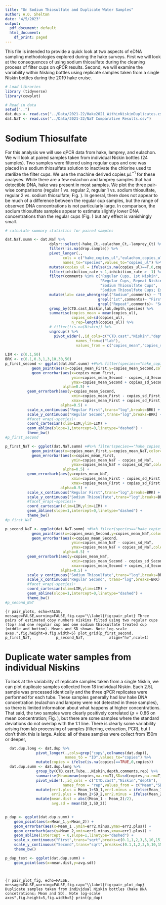 ```yaml
---
title: "On Sodium Thiosulfate and Duplicate Water Samples"
author: A.O. Shelton
date: "4/5/2023"
output:
  pdf_document: default
  html_document:
    df_print: paged
---
```

This file is intended to provide a quick look at two aspects of eDNA sampling methodologies explored during the hake surveys.  First we will look at the consequences of using sodium thiosulfate during the cleaning process of filter cups on qPCR results. Second, we will examine the variability within Nisking bottles using replicate samples taken from a single Niskin bottles during the 2019 hake cruise.  




```r
# Load libraries
library (tidyverse)
library(cowplot)

# Read in data
setwd("..")
dat.dup <- read.csv("../Data/2021-22/Hake2021_WithinNiskinDuplicates.csv")
dat.NaT <- read.csv("../Data/2021-22/NaT Comparative Results.csv")
```


# Sodium Thiosulfate

For this analysis we will use qPCR data from hake, lamprey, and eulachon.  We will look at paired samples taken from individual Niskin bottles (24 samples).  Two samples were filtered using regular cups and one was placed in a sodium thiosulfate solution to inactivate the chlorine used to sterilize the filter cups. We use the machine derived copies $\mu L^{-1}$ for these analyses. While there are a few eulachon and lamprey samples that had detectible DNA, hake was present in most samples. We plot the three pair-wise comparisons (regular 1 vs. regular 2, regular 1 vs. sodium thiosulfate, regular 2 vs. sodium thiosulfate; Fig. \ref{fig:pair_plot}). In general, there does not appear to be much of a difference between the regular cup samples, but the range of observed DNA concentrations is not particularly large.  In comparison, the sodium thiosulfate samples appear to estimate slightly lower DNA concentrations than the regular cups (Fig. \ref{fig:pair_plot}) but any effect is vanishingly small.

```r
# calculate summary statistics for paired samples

dat.NaT.summ <- dat.NaT %>% 
                    dplyr::select(-hake_Ct,-eulachon_Ct,-lamprey_Ct) %>%
                    filter(!is.na(drop.sample)) %>%
                    pivot_longer(.,
                          cols = c("hake_copies_ul","eulachon_copies_ul","lamprey_copies_ul"),
                          names_to="species",values_to="copies_ul") %>%
                    mutate(copies_ul = ifelse(is.na(copies_ul)==T,0,copies_ul)) %>%
                    filter(inhibition_rate < 1,inhibition_rate > -1) %>%
                    filter(comments %in% c("Regular Cups, 1st Niskin",
                                           "Regular Cups, Repeat Niskin",
                                           "Sodium Thiosulfate Cups",
                                           "Sodium Thiosulfate Cups; Extra")) %>%
                    mutate(lab= case_when(grepl("Sodium",comments) ~ "NaT",
                                          grepl("1st",comments)~ "First",
                                          grepl("Repeat",comments)~ "Second")) %>%
                    group_by(CTD.cast,Niskin,lab,depth,species) %>% 
                    summarise(copies_mean = mean(copies_ul),
                              copies_sd=sd(copies_ul),
                              n_rep=length(copies_ul)) %>%
                    # filter(!is.na(Niskin)) %>%
                    ungroup() %>%
                      pivot_wider(.,id_cols=c("CTD.cast","Niskin","depth","species"),
                                names_from=c("lab"),
                                values_from = c("copies_mean","copies_sd","n_rep"))
                                
LIM <- c(0.1,50)
BRK <- c(0.1,0.3,1,3,10,30,50)
p_first_second <- ggplot(dat.NaT.summ) +#%>% filter(species=="hake_copies_ul")) +
            geom_point(aes(x=copies_mean_First,y=copies_mean_Second,color=species)) +
            geom_errorbar(aes(x=copies_mean_First,
                              ymin=copies_mean_Second - copies_sd_Second,
                              ymax=copies_mean_Second + copies_sd_Second,color=species),
                          alpha=0.5) +
          geom_errorbarh(aes(y=copies_mean_Second,
                              xmin=copies_mean_First - copies_sd_First,
                              xmax=copies_mean_First + copies_sd_First,color=species),
                         alpha=0.5) +
          scale_x_continuous("Regular First",trans="log",breaks=BRK) +
          scale_y_continuous("Regular Second",trans="log",breaks=BRK) +
          #facet_wrap(~species)+
          coord_cartesian(xlim=LIM,ylim=LIM) +
          geom_abline(slope=1,intercept=0,linetype="dashed") +
          theme_bw()
#p_first_second

p_first_NaT <- ggplot(dat.NaT.summ) +#%>% filter(species=="hake_copies_ul")) +
            geom_point(aes(x=copies_mean_First,y=copies_mean_NaT,color=species)) +
            geom_errorbar(aes(x=copies_mean_First,
                              ymin=copies_mean_NaT - copies_sd_NaT,
                              ymax=copies_mean_NaT + copies_sd_NaT,color=species),
                          alpha=0.5) +
          geom_errorbarh(aes(y=copies_mean_NaT,
                              xmin=copies_mean_First - copies_sd_First,
                              xmax=copies_mean_First + copies_sd_First,color=species),
                         alpha=0.5) +
          scale_x_continuous("Regular First",trans="log",breaks=BRK) +
          scale_y_continuous("Sodium Thiosulfate",trans="log",breaks=BRK) +
          #facet_wrap(~species)+
          coord_cartesian(xlim=LIM,ylim=LIM) +
          geom_abline(slope=1,intercept=0,linetype="dashed") +
          theme_bw()
#p_first_NaT

p_second_NaT <- ggplot(dat.NaT.summ) +#%>% filter(species=="hake_copies_ul")) +
            geom_point(aes(x=copies_mean_Second,y=copies_mean_NaT,color=species)) +
            geom_errorbar(aes(x=copies_mean_Second,
                              ymin=copies_mean_NaT - copies_sd_NaT,
                              ymax=copies_mean_NaT + copies_sd_NaT,color=species),
                          alpha=0.5) +
          geom_errorbarh(aes(y=copies_mean_NaT,
                              xmin=copies_mean_Second - copies_sd_Second,
                              xmax=copies_mean_Second + copies_sd_Second,color=species),
                         alpha=0.5) +
          scale_y_continuous("Sodium Thiosulfate",trans="log",breaks=BRK) +
          scale_x_continuous("Regular Second", trans="log",breaks=BRK) +
          #facet_wrap(~species)+
          coord_cartesian(xlim=LIM,ylim=LIM) +
          geom_abline(slope=1,intercept=0,linetype="dashed") +
          theme_bw()
#p_second_NaT

```

```{r pair_plots, echo=FALSE, message=FALSE,warning=FALSE,fig.cap="\\label{fig:pair_plot} Three pairs of estimated copy numbers niskins filted using two regular cups (top) and one regular cup and one sodium thiosulfate treated cup (middle and bottom). Means and SD shown. Note log-scale axes.",fig.height=9,fig.width=5}
plot_grid(p_first_second,
          p_first_NaT,
          p_second_NaT,
          align="hv",ncol=1)
```

\clearpage

# Duplicate water samples from individual Niskins

To look at the variability of replicate samples taken from a single Niskin, we can plot duplicate samples collected from 18 individual Niskin.  Each 2.5L sample was processed identically and the three qPCR replicates were performed for each tube.  These samples generally had low hake DNA concentration (eulachon and lamprey were not detected in these samples), so there is limited information about what happens at higher concentrations. That said, the two samples were clearly positively correlated ($\rho = 0.86$ on mean concentration; Fig. \ref{fig:pair_plot_dup}), but there are some samples where the standard deviations do not overlap with the 1:1 line.  There is clearly some variability arising from lab processing of samples (filtering, extraction, PCR), but I don't think this is large.  Aside: all of these samples were collect from 150m or deeper,    


```r
  dat.dup.long <- dat.dup %>% 
              pivot_longer(.,cols=grep("copy",colnames(dat.dup)),
                           names_to = "ID",values_to="copies") %>%
              mutate(copies = ifelse(is.na(copies)==TRUE,0,copies))
  dat.dup.summ <- dat.dup.long %>%
              group_by(CTD.cast,Tube..,Niskin,depth,comments,rep) %>% 
              summarise(Mean=mean(copies,na.rm=T),SD=sd(copies,na.rm=T)) %>%
              pivot_wider(.,id_cols = c("CTD.cast","Niskin","depth"),
                          names_from = "rep",values_from = c("Mean","SD")) %>%
              mutate(err1.plus = Mean_1+SD_1,err1.minus = ifelse(Mean_1-SD_1 <0, 0,Mean_1-SD_1 ),
                     err2.plus = Mean_2+SD_2,err2.minus = ifelse(Mean_2-SD_2 <0, 0,Mean_2-SD_2 )) %>%
              mutate(mean.dist = abs((Mean_1 - Mean_2)/2),
                     avg.sd = mean(SD_1,SD_2))
    

p_dup <- ggplot(dat.dup.summ) +
    geom_point(aes(x=Mean_1,y=Mean_2)) +
    geom_errorbar(aes(x=Mean_1 ,ymin=err2.minus,ymax=err2.plus)) +
    geom_errorbarh(aes(y=Mean_2,xmin=err1.minus,xmax=err1.plus)) +
    geom_abline(intercept = 0,slope=1,linetype="dashed") +
    scale_x_continuous("First",trans="sqrt",breaks=c(0.1,1,2,3,5,10,15),limits=c(0,19)) +
    scale_y_continuous("Second",trans="sqrt",breaks=c(0.1,1,2,3,5,10,15),limits=c(0,19)) +
    theme_bw()

p_dup_test <- ggplot(dat.dup.summ) +
    geom_point(aes(x=mean.dist,y=avg.sd))




```

```{r pair_plot_fig, echo=FALSE, message=FALSE,warning=FALSE,fig.cap="\\label{fig:pair_plot_dup} Duplicate samples taken from individual Niskin bottles (hake DNA concetrations; Mean and SD). Note log-scale axes",fig.height=5,fig.width=5}
print(p_dup)
```












